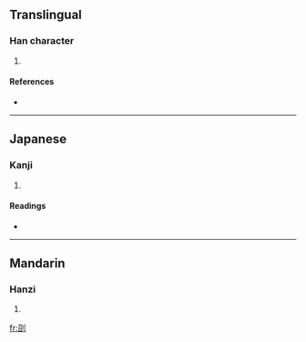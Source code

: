 ==Translingual==

===Han character===
{{Han char|rn=18|rad=刀|as=05|sn=7|four=|canj=尸口中弓 (SRLN), X尸口中弓 (XSRLN)}}

# {{defn|Han}}

====References====
* {{Han ref|kx=0138.030|dkj=01916|dj=0311.050|hdz=10332.010|uh=521F|ud=21023}}

----

==Japanese==

===Kanji===
{{ja-kanji|grade=|rs=刀05}}

# {{defn|Japanese}}

====Readings====
* {{ja-readings|on=[[ちょう]] (chō)|kun=[[たつ]] (tatsu)}}

----

==Mandarin==

===Hanzi===
{{cmn-hanzi|pin=[[jū]] ([[ju1]])|wg=chü<sup>1</sup>}}

# {{defn|Mandarin}}

[[fr:刟]]